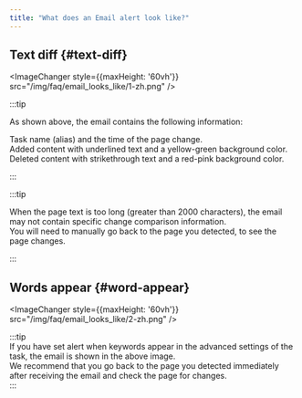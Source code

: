 ---
title: "What does an Email alert look like?"
---


## Text diff {#text-diff}

<ImageChanger style={{maxHeight: '60vh'}} src="/img/faq/email_looks_like/1-zh.png" />

:::tip  

As shown above, the email contains the following information:  

Task name (alias) and the time of the page change.  
Added content with underlined text and a yellow-green background color.  
Deleted content with strikethrough text and a red-pink background color.  

:::

:::tip  

When the page text is too long (greater than 2000 characters), the email may not contain specific change comparison information.  
You will need to manually go back to the page you detected, to see the page changes.  

:::

## Words appear {#word-appear}  
<ImageChanger style={{maxHeight: '60vh'}} src="/img/faq/email_looks_like/2-zh.png" />  

:::tip  
If you have set alert when keywords appear in the advanced settings of the task, the email is shown in the above image.  
We recommend that you go back to the page you detected immediately after receiving the email and check the page for changes.  
:::


